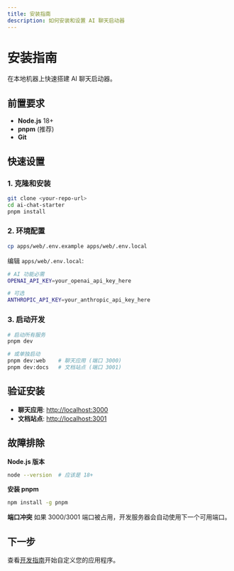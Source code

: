 ```yaml
---
title: 安装指南
description: 如何安装和设置 AI 聊天启动器
---
```


# 安装指南

在本地机器上快速搭建 AI 聊天启动器。

## 前置要求

- **Node.js** 18+ 
- **pnpm** (推荐)
- **Git**

## 快速设置

### 1. 克隆和安装

```bash
git clone <your-repo-url>
cd ai-chat-starter
pnpm install
```

### 2. 环境配置

```bash
cp apps/web/.env.example apps/web/.env.local
```

编辑 `apps/web/.env.local`:

```bash
# AI 功能必需
OPENAI_API_KEY=your_openai_api_key_here

# 可选
ANTHROPIC_API_KEY=your_anthropic_api_key_here
```

### 3. 启动开发

```bash
# 启动所有服务
pnpm dev

# 或单独启动
pnpm dev:web    # 聊天应用 (端口 3000)
pnpm dev:docs   # 文档站点 (端口 3001)
```

## 验证安装

- **聊天应用**: [http://localhost:3000](http://localhost:3000)
- **文档站点**: [http://localhost:3001](http://localhost:3001)

## 故障排除

**Node.js 版本**
```bash
node --version  # 应该是 18+
```

**安装 pnpm**
```bash
npm install -g pnpm
```

**端口冲突**
如果 3000/3001 端口被占用，开发服务器会自动使用下一个可用端口。

## 下一步

查看[开发指南](/docs/zh-development)开始自定义您的应用程序。